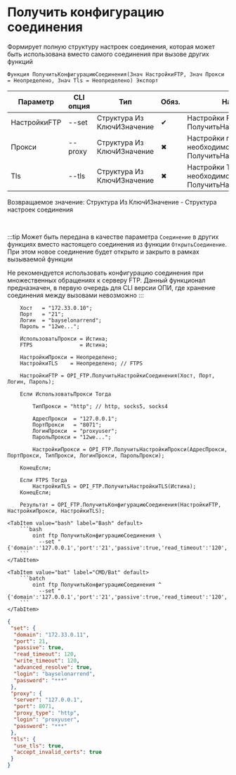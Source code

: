﻿---
sidebar_position: 2
description: Получить конфигурацию соединения и другие функции для работы с FTP в Открытом пакете интеграций - бесплатной open-source библиотеке интеграций для 1С:Предприятие 8, OneScript и CLI
keywords: [1C, 1С, 1С:Предприятие, 1С:Предприятие 8.3, API, Интеграция, Сервисы, Обмен, OneScript, CLI, FTP]
---


# Получить конфигурацию соединения
 Формирует полную структуру настроек соединения, которая может быть использована вместо самого соединения при вызове других функций



`Функция ПолучитьКонфигурациюСоединения(Знач НастройкиFTP, Знач Прокси = Неопределено, Знач Tls = Неопределено) Экспорт`

  | Параметр | CLI опция | Тип | Обяз. | Назначение |
  |-|-|-|-|-|
  | НастройкиFTP | --set | Структура Из КлючИЗначение | &#x2714; | Настройки FTP. См. ПолучитьНастройкиСоединения |
  | Прокси | --proxy | Структура Из КлючИЗначение | &#x2716; | Настройки прокси, если необходимо. См ПолучитьНастройкиПрокси |
  | Tls | --tls | Структура Из КлючИЗначение | &#x2716; | Настройки TLS, если необходимо. См. ПолучитьНастройкиTls |

  
  Возвращаемое значение:   Структура Из КлючИЗначение - Структура настроек соединения

<br/>

:::tip
Может быть передана в качестве параметра `Соединение` в других функциях вместо настоящего соединения из функции `ОткрытьСоединение`. При этом новое соединение будет открыто и закрыто в рамках вызываемой функции

Не рекомендуется использовать конфигурацию соединения при множественных обращениях к серверу FTP. Данный функционал предназначен, в первую очередь для CLI версии ОПИ, где хранение соединения между вызовами невозможно
:::
<br/>



```bsl title="Пример использования для 1С:Предприятие/OneScript"
    Хост   = "172.33.0.10";
    Порт   = "21";
    Логин  = "bayselonarrend";
    Пароль = "12we...";

    ИспользоватьПрокси = Истина;
    FTPS               = Истина;

    НастройкиПрокси = Неопределено;
    НастройкиTLS    = Неопределено; // FTPS

    НастройкиFTP = OPI_FTP.ПолучитьНастройкиСоединения(Хост, Порт, Логин, Пароль);

    Если ИспользоватьПрокси Тогда

        ТипПрокси = "http"; // http, socks5, socks4

        АдресПрокси  = "127.0.0.1";
        ПортПрокси   = "8071";
        ЛогинПрокси  = "proxyuser";
        ПарольПрокси = "12we...";

        НастройкиПрокси = OPI_FTP.ПолучитьНастройкиПрокси(АдресПрокси, ПортПрокси, ТипПрокси, ЛогинПрокси, ПарольПрокси);

    КонецЕсли;

    Если FTPS Тогда
        НастройкиTLS = OPI_FTP.ПолучитьНастройкиTLS(Истина);
    КонецЕсли;

    Результат = OPI_FTP.ПолучитьКонфигурациюСоединения(НастройкиFTP, НастройкиПрокси, НастройкиTLS);
```
    

 <Tabs>
  
    <TabItem value="bash" label="Bash" default>
        ```bash
            oint ftp ПолучитьКонфигурациюСоединения \
              --set "{'domain':'127.0.0.1','port':'21','passive':true,'read_timeout':'120','write_timeout':'120','advanced_resolve':true,'login':'bayselonarrend','password':'***'}"
        ```
    </TabItem>
  
    <TabItem value="bat" label="CMD/Bat" default>
        ```batch
            oint ftp ПолучитьКонфигурациюСоединения ^
              --set "{'domain':'127.0.0.1','port':'21','passive':true,'read_timeout':'120','write_timeout':'120','advanced_resolve':true,'login':'bayselonarrend','password':'***'}"
        ```
    </TabItem>
</Tabs>


```json title="Результат"
{
 "set": {
  "domain": "172.33.0.11",
  "port": 21,
  "passive": true,
  "read_timeout": 120,
  "write_timeout": 120,
  "advanced_resolve": true,
  "login": "bayselonarrend",
  "password": "***"
 },
 "proxy": {
  "server": "127.0.0.1",
  "port": 8071,
  "proxy_type": "http",
  "login": "proxyuser",
  "password": "***"
 },
 "tls": {
  "use_tls": true,
  "accept_invalid_certs": true
 }
}
```
